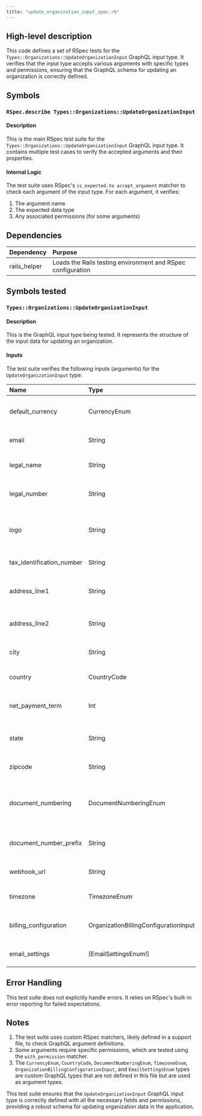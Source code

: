 ```yaml
---
title: "update_organization_input_spec.rb"
---
```


## High-level description
This code defines a set of RSpec tests for the `Types::Organizations::UpdateOrganizationInput` GraphQL input type. It verifies that the input type accepts various arguments with specific types and permissions, ensuring that the GraphQL schema for updating an organization is correctly defined.

## Symbols

### `RSpec.describe Types::Organizations::UpdateOrganizationInput`
#### Description
This is the main RSpec test suite for the `Types::Organizations::UpdateOrganizationInput` GraphQL input type. It contains multiple test cases to verify the accepted arguments and their properties.

#### Internal Logic
The test suite uses RSpec's `is_expected.to accept_argument` matcher to check each argument of the input type. For each argument, it verifies:
1. The argument name
2. The expected data type
3. Any associated permissions (for some arguments)

## Dependencies
| Dependency | Purpose |
|:-----------|:--------|
| rails_helper | Loads the Rails testing environment and RSpec configuration |

## Symbols tested

### `Types::Organizations::UpdateOrganizationInput`
#### Description
This is the GraphQL input type being tested. It represents the structure of the input data for updating an organization.

#### Inputs
The test suite verifies the following inputs (arguments) for the `UpdateOrganizationInput` type:

| Name | Type | Description | Permission |
|:-----|:-----|:------------|:-----------|
| default_currency | CurrencyEnum | The default currency for the organization | - |
| email | String | The organization's email address | - |
| legal_name | String | The legal name of the organization | - |
| legal_number | String | The legal registration number of the organization | - |
| logo | String | The organization's logo (likely a URL or file path) | - |
| tax_identification_number | String | The tax ID number of the organization | organization:taxes:view |
| address_line1 | String | First line of the organization's address | - |
| address_line2 | String | Second line of the organization's address | - |
| city | String | The city of the organization | - |
| country | CountryCode | The country code of the organization | - |
| net_payment_term | Int | The net payment term for the organization | - |
| state | String | The state or province of the organization | - |
| zipcode | String | The postal code of the organization | - |
| document_numbering | DocumentNumberingEnum | The document numbering system used by the organization | - |
| document_number_prefix | String | The prefix used for document numbers | - |
| webhook_url | String | The webhook URL for the organization | developers:manage |
| timezone | TimezoneEnum | The timezone of the organization | - |
| billing_configuration | OrganizationBillingConfigurationInput | The billing configuration for the organization | organization:invoices:view |
| email_settings | [EmailSettingsEnum!] | Email settings for the organization | organization:emails:view |

## Error Handling
This test suite does not explicitly handle errors. It relies on RSpec's built-in error reporting for failed expectations.

## Notes
1. The test suite uses custom RSpec matchers, likely defined in a support file, to check GraphQL argument definitions.
2. Some arguments require specific permissions, which are tested using the `with_permission` matcher.
3. The `CurrencyEnum`, `CountryCode`, `DocumentNumberingEnum`, `TimezoneEnum`, `OrganizationBillingConfigurationInput`, and `EmailSettingsEnum` types are custom GraphQL types that are not defined in this file but are used as argument types.

This test suite ensures that the `UpdateOrganizationInput` GraphQL input type is correctly defined with all the necessary fields and permissions, providing a robust schema for updating organization data in the application.